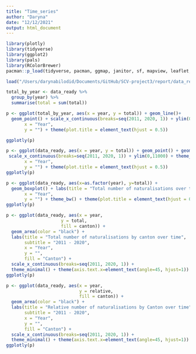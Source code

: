 ```yaml
---
title: "Time_series"
author: "Daryna"
date: "12/12/2021"
output: html_document
---
```


```r
library(plotly)
library(tidyverse)
library(ggplot2)
library(pals)
library(RColorBrewer)
pacman::p_load(tidyverse, pacman, ggmap, janitor, sf, mapview, leaflet, rgdal, RColorBrewer,lubridate, boot, broom)
```


```r
load("/Users/darynabilodid/Documents/GitHub/SCV-project3/report/data_ready.RData")
```


```r
total_by_year <- data_ready %>%
  group_by(year) %>%
  summarise(total = sum(total))
```


```r
p <- ggplot(total_by_year, aes(x = year, y = total)) + geom_line()+
  geom_point() + scale_x_continuous(breaks=seq(2011, 2020, 1)) + ylim(0,50000) + theme_bw() + labs(title = "Total number of naturalisations over time",
       x = "Year",
       y = "") + theme(plot.title = element_text(hjust = 0.5))

ggplotly(p)
```

```r
p <- ggplot(data_ready, aes(x = year, y = total)) + geom_point() + geom_smooth() +
 scale_x_continuous(breaks=seq(2011, 2020, 1)) + ylim(0,11000) + theme_bw() + labs(title = "Total number of naturalisations over time",
       x = "Year",
       y = "") + theme(plot.title = element_text(hjust = 0.5))
ggplotly(p)
```

```r
p <- ggplot(data_ready, aes(x=as.factor(year), y=total)) + 
  geom_boxplot() + labs(title = "Total number of naturalisations over time",
       x = "Year",
       y = "") + theme_bw() + theme(plot.title = element_text(hjust = 0.5)) 
ggplotly(p)
```




```r
p <- ggplot(data_ready, aes(x = year,
                     y = total,
                     fill = canton)) +
  geom_area(color = "black") +
  labs(title = "Total number of naturalisations by canton over time",
       subtitle = "2011 - 2020",
       x = "Year",
       y = "",
       fill = "Canton") +
  scale_x_continuous(breaks=seq(2011, 2020, 1)) +
  theme_minimal() + theme(axis.text.x=element_text(angle=45, hjust=1)) + theme(plot.title = element_text(hjust = 0.5))
ggplotly(p)
```


```r
p <- ggplot(data_ready, aes(x = year,
                            y = relative,
                            fill = canton)) +
  geom_area(color = "black") +
  labs(title = "Relative number of naturalisations by Canton over time",
       subtitle = "2011 - 2020",
       x = "Year",
       y = "",
       fill = "Canton") +
  scale_x_continuous(breaks=seq(2011, 2020, 1)) +
  theme_minimal() + theme(axis.text.x=element_text(angle=45, hjust=1)) + theme(plot.title = element_text(hjust = 0.5))
ggplotly(p)
```

